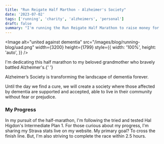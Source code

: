 ```yaml
---
title: "Run Reigate Half Marthon - Alzheimer's Society"
date: '2023-07-02'
tags: ['running', 'charity', 'alzheimers', 'personal']
draft: false
summary: "I'm running the Run Reigate Half Marathon to raise money for Alzheimer's Society, follow my progress in this blog or donate to my JustGiving page."
---
```


<Image
  alt="united against dementia"
  src="/images/blog/running-blog/uad.png"
  width={3200}
  height={1799}
  style={{
    width: '100%',
    height: 'auto',
  }}
/>


<JustGiving />

I'm dedicating this half marathon to my beloved grandmother who bravely battled Alzheimer's.{' '}

Alzheimer’s Society is transforming the landscape of dementia forever.

Until the day we find a cure, we will create a society where those affected by dementia are supported and accepted, able to live in their community without fear or prejudice.

### My Progress

In my pursuit of the half-marathon, I'm following the tried and tested Hal Higdon's Intermediate Plan 1. For those curious about my progress, I'm sharing my Strava stats live on my website.
My primary goal? To cross the finish line. But, I'm also striving to complete the race within 2.5 hours.


<Strava />


<JustGivingUpdates />

